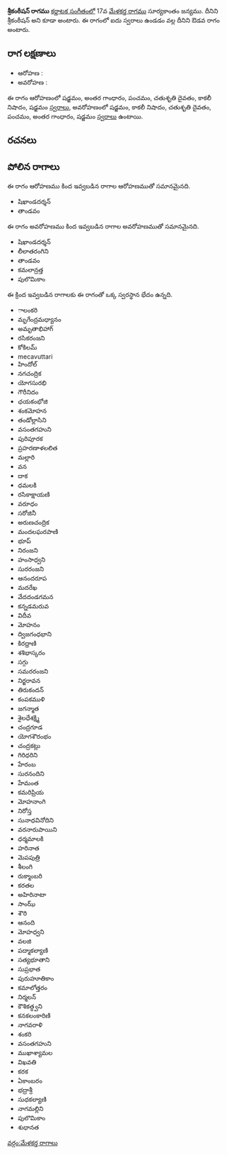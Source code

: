 {{Infobox ragam
	| name          	= శ్రీకంఠీషన్
	| synonym	    	= శ్రీకంఠీషన్
	| mela          	= 
	| chakra        	= 
	| janaka        	= 
	| type          	= ఔడవ
	| arohanam      	= {{svaraC|S|G3|P|D2|N3|S'}} 
	| avarohanam    	= {{svaraC|S'|N3|D2|P|G3|S}}
	| jeeva         	=
	| chhaya        	=
	| nyasa         	=
	| vishesha      	= 
	| equivalent  		= 
}}
{{కర్ణాటక సంగీత రాగాలు}}
'''శ్రీకంఠీషన్ రాగము''' [[కర్ణాటక సంగీతం]]లో 17వ [[మేళకర్త రాగము]] సూర్యకాంతం జన్యము. దీనిని శ్రీకంఠీషన్ అని కూడా అంటారు. ఈ రాగంలో ఐదు స్వరాలు ఉండడం వల్ల దీనిని ఔడవ రాగం అంటారు.


==రాగ లక్షణాలు==


* ఆరోహణ : {{svaraC|S|G3|P|D2|N3|S'}} 
* అవరోహణ : {{svaraC|S'|N3|D2|P|G3|S}}

ఈ రాగం ఆరోహణంలో షడ్జమం, అంతర గాంధారం, పంచమం, చతుశృతి దైవతం, కాకలీ నిషాదం, షడ్జమం [[స్వరాలు]], అవరోహణంలో షడ్జమం, కాకలీ నిషాదం, చతుశృతి దైవతం, పంచమం, అంతర గాంధారం, షడ్జమం [[స్వరాలు]] ఉంటాయి.

==రచనలు==



==పోలిన రాగాలు==
ఈ రాగం ఆరోహణము కింద ఇవ్వబడిన రాగాల ఆరోహణముతో సమానమైనది.
* షిఖాండదర్శన్
* తాండవం

ఈ రాగం అవరోహణము కింద ఇవ్వబడిన రాగాల అవరోహణముతో సమానమైనది.
* షిఖాండదర్శన్
* లీలాతరంగిని
* తాండవం
* కమలాన్రత్త
* పులొమికాం

ఈ క్రింద ఇవ్వబడిన రాగాలకు ఈ రాగంతో ఒక్క స్వరస్థాన భేదం ఉన్నది.
* ాలంకరి
* మృగేంద్రమధ్యానం
* అమృతాభిహాగ్
* రసికరంజని
* కోకిలమ్
* mecavuttari
* హిందోల్
* నగచంద్రిక
* యోగసురభి
* గౌరీనిదం
* ఛయకంభోజి
* శంకమోహన
* తండోల్లాసిని
* వసంతగహుని
* పురిపూరక
* ప్రహరణాళలలిత
* మల్లారి
* వన
* దాక
* ధమలకి
* రసికాక్షాయణి
* వరూధం
* సరోజినీ
* అరుణచంద్రిక
* మందలఘరపాణి
* భూప్
* నిరంజని
* హంసాధ్వని
* సురరంజని
* ఆనందరూప
* మదరేఖ
* వేదదండగమన
* కన్నడమరువ
* విదీవ
* మోహనం
* ద్విజగంధభాని
* కిరధ్రాణి
* శశిభాస్కరం
* సగ్గు
* సమరరంజని
* నిర్జరావన
* తిరుకందన్
* కంపకముళి
* జగన్మాత
* శైలధేశక్ష్మి
* చంద్రగూడ
* యోగశౌరంభం
* చంద్రకట్లు
* గిరిధరిని
* హేరంబ
* సురనందిని
* హేమంత
* కమరిప్రియ
* మోహనాంగి
* నిరోస్త
* సునాధవినోదిని
* వరనారుపాయిని
* ధర్మమాలకి
* హరినాత
* మెపపుత్రి
* శీలంగి
* రుక్మాంబరి
* కరతల
* అహిరినాటా
* సాంఝ్
* శౌరి
* ఆనంది
* మోహధ్వని
* వలజి
* పద్మాకల్యాణి
* సత్యభూతాని
* సుప్రభాత
* పురుహూతికాం
* కమాలోత్తరం
* నిర్మలన్
* కౌశికత్ధ్వని
* కనకలంకారిణి
* నాగవరాళి
* శంకరి
* వసంతగహుని
* ముఖాశ్యామల
* విఖవతి
* కరక
* ఏకాంబరం
* భద్రాశ్రీ
* సుధకల్యాణి
* నాగమల్లిని
* పులొమికాం
* శుధానత



[[వర్గం:మేళకర్త రాగాలు]]